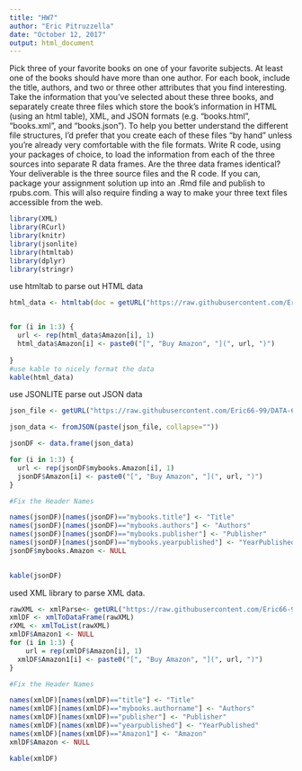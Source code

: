---
title: "HW7"
author: "Eric Pitruzzella"
date: "October 12, 2017"
output: html_document
---

Pick three of your favorite books on one of your favorite subjects. At least one of the books should have more than one author. For each book, include the title, authors, and two or three other attributes that you find interesting. Take the information that you've selected about these three books, and separately create three files which store the book's information in HTML (using an html table), XML, and JSON formats (e.g. "books.html", "books.xml", and "books.json"). To help you better understand the different file structures, I'd prefer that you create each of these files "by hand" unless you're already very comfortable with the file formats. Write R code, using your packages of choice, to load the information from each of the three sources into separate R data frames. Are the three data frames identical? Your deliverable is the three source files and the R code. If you can, package your assignment solution up into an .Rmd file and publish to rpubs.com. This will also require finding a way to make your three text files accessible from the web.

```{r}
library(XML)
library(RCurl)
library(knitr)
library(jsonlite)
library(htmltab)
library(dplyr)
library(stringr)

```



use htmltab to parse out HTML data

```{r}
html_data <- htmltab(doc = getURL("https://raw.githubusercontent.com/Eric66-99/DATA-607/master/test1.html"))


for (i in 1:3) {
  url <- rep(html_data$Amazon[i], 1)
  html_data$Amazon[i] <- paste0("[", "Buy Amazon", "](", url, ")")
  
}
#use kable to nicely format the data
kable(html_data)
```

use JSONLITE parse out JSON data

```{r}
json_file <- getURL("https://raw.githubusercontent.com/Eric66-99/DATA-607/master/test1.json")

json_data <- fromJSON(paste(json_file, collapse=""))

jsonDF <- data.frame(json_data)

for (i in 1:3) {
  url <- rep(jsonDF$mybooks.Amazon[i], 1)
  jsonDF$Amazon[i] <- paste0("[", "Buy Amazon", "](", url, ")")
}

#Fix the Header Names

names(jsonDF)[names(jsonDF)=="mybooks.title"] <- "Title"
names(jsonDF)[names(jsonDF)=="mybooks.authors"] <- "Authors"
names(jsonDF)[names(jsonDF)=="mybooks.publisher"] <- "Publisher"
names(jsonDF)[names(jsonDF)=="mybooks.yearpublished"] <- "YearPublished"
jsonDF$mybooks.Amazon <- NULL
	

kable(jsonDF)
```

used XML library to parse XML data.

```{r}
rawXML <- xmlParse<- getURL("https://raw.githubusercontent.com/Eric66-99/DATA-607/master/test1.xml")
xmlDF <- xmlToDataFrame(rawXML)
rXML <- xmlToList(rawXML)
xmlDF$Amazon1 <- NULL
for (i in 1:3) {
    url = rep(xmlDF$Amazon[i], 1)
  xmlDF$Amazon1[i] <- paste0("[", "Buy Amazon", "](", url, ")")
}

#Fix the Header Names

names(xmlDF)[names(xmlDF)=="title"] <- "Title"
names(xmlDF)[names(xmlDF)=="mybooks.authorname"] <- "Authors"
names(xmlDF)[names(xmlDF)=="publisher"] <- "Publisher"
names(xmlDF)[names(xmlDF)=="yearpublished"] <- "YearPublished"
names(xmlDF)[names(xmlDF)=="Amazon1"] <- "Amazon"
xmlDF$Amazon <- NULL

kable(xmlDF)
```




